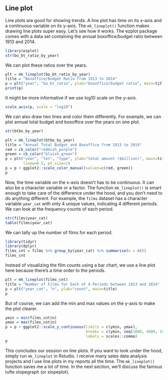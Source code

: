 ## Line plot

Line plots are good for showing trends. A line plot has time on its x-axis and a continuous variable on its y-axis. The `mk_lineplot()` function makes drawing line plots super easy. Let's see how it works. The ezplot package comes with a data set containing the annual boxoffice/budget ratio between 1913 and 2014.
```r
library(ezplot)
str(bo_bt_ratio_by_year)
```      

We can plot these ratios over the years.
```r
plt = mk_lineplot(bo_bt_ratio_by_year)
title = "Boxoffice/Budget Ratio from 1913 to 2014"
p = plt("year", "bo_bt_ratio", ylab="boxoffice/budget ratio", main=title)
print(p)
```

It might be more informative if we use log10 scale on the y-axis.  
```r
scale_axis(p, scale = "log10")
```

We can also draw two lines and color them differently. For example, we can plot annual total budget and boxoffice over the years on one plot.
```r
str(btbo_by_year)
```

```r
plt = mk_lineplot(btbo_by_year)
title = "Annual Total Budget and Boxoffice from 1913 to 2014"
red = cb_color("reddish_purple")
green = cb_color("bluish_green")
p = plt("year", "tot", "type", ylab="total amount ($billion)", main=title,
        linew=0.5, pt_size=1) 
p = p + ggplot2::scale_color_manual(values=c(red, green))
p
```

Now, the time variable on the x-axis doesn't has to be continuous. It can also be a character variable or a factor. The function `mk_lineplot()` is smart enough to take care of the difference under the hood, and you don't need to do anything different. For example, the `films` dataset has a character variable `year_cat` with only 4 unique values, indicating 4 different periods. We can look at the frequency counts of each period.
```r
str(films$year_cat)
table(films$year_cat)
```

We can tally up the number of films for each period.
```r
library(tidyr)
library(dplyr)
films_cnt = films %>% group_by(year_cat) %>% summarise(n = n())
films_cnt
```

Instead of visualizing the film counts using a bar chart, we use a line plot here because there's a time order to the periods.
```r
plt = mk_lineplot(films_cnt)
title = "Number of Films for Each of 4 Periods between 1913 and 2014"
p = plt("year_cat", "n", ylab="count", main=title) 
p
```

But of course, we can add the min and max values on the y-axis to make the plot clearer.
```r
ymin = min(films_cnt$n)
ymax = max(films_cnt$n)
p = p + ggplot2::scale_y_continuous(limits = c(ymin, ymax), 
                                    breaks = c(ymin, seq(1000, 4000, 1000), ymax), 
                                    labels = scales::comma)
p
```

This concludes our session on line plots. If you want to look under the hood, simply run `mk_lineplot` in Rstudio. I receive many sales data analysis projects and I use line plots in my reports all the time. The `mk_lineplot()` function saves me a lot of time. In the next section, we'll discuss the famous tufte slopegraph (or slopeplot).